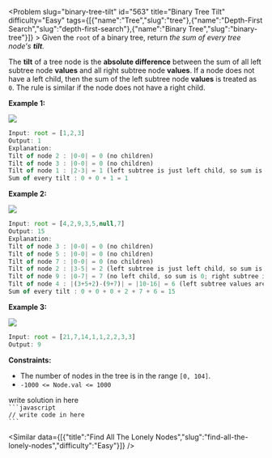 
<Problem slug="binary-tree-tilt" id="563" title="Binary Tree Tilt" difficulty="Easy" tags={[{"name":"Tree","slug":"tree"},{"name":"Depth-First Search","slug":"depth-first-search"},{"name":"Binary Tree","slug":"binary-tree"}]} >
    Given the `root` of a binary tree, return _the sum of every tree node's **tilt**._

The **tilt** of a tree node is the **absolute difference** between the sum of all left subtree node **values** and all right subtree node **values**. If a node does not have a left child, then the sum of the left subtree node **values** is treated as `0`. The rule is similar if the node does not have a right child.

**Example 1:**

![](https://assets.leetcode.com/uploads/2020/10/20/tilt1.jpg)
```javascript 
Input: root = [1,2,3]
Output: 1
Explanation: 
Tilt of node 2 : |0-0| = 0 (no children)
Tilt of node 3 : |0-0| = 0 (no children)
Tilt of node 1 : |2-3| = 1 (left subtree is just left child, so sum is 2; right subtree is just right child, so sum is 3)
Sum of every tilt : 0 + 0 + 1 = 1
```

**Example 2:**

![](https://assets.leetcode.com/uploads/2020/10/20/tilt2.jpg)
```javascript 
Input: root = [4,2,9,3,5,null,7]
Output: 15
Explanation: 
Tilt of node 3 : |0-0| = 0 (no children)
Tilt of node 5 : |0-0| = 0 (no children)
Tilt of node 7 : |0-0| = 0 (no children)
Tilt of node 2 : |3-5| = 2 (left subtree is just left child, so sum is 3; right subtree is just right child, so sum is 5)
Tilt of node 9 : |0-7| = 7 (no left child, so sum is 0; right subtree is just right child, so sum is 7)
Tilt of node 4 : |(3+5+2)-(9+7)| = |10-16| = 6 (left subtree values are 3, 5, and 2, which sums to 10; right subtree values are 9 and 7, which sums to 16)
Sum of every tilt : 0 + 0 + 0 + 2 + 7 + 6 = 15
```

**Example 3:**

![](https://assets.leetcode.com/uploads/2020/10/20/tilt3.jpg)
```javascript 
Input: root = [21,7,14,1,1,2,2,3,3]
Output: 9
```

**Constraints:**

*   The number of nodes in the tree is in the range `[0, 104]`.
*   `-1000 <= Node.val <= 1000`
</Problem >

<Solution>
write solution in here
</Solution>

<Code>
```javascript
// write code in here
```
</Code>

<Similar data={[{"title":"Find All The Lonely Nodes","slug":"find-all-the-lonely-nodes","difficulty":"Easy"}]} />
